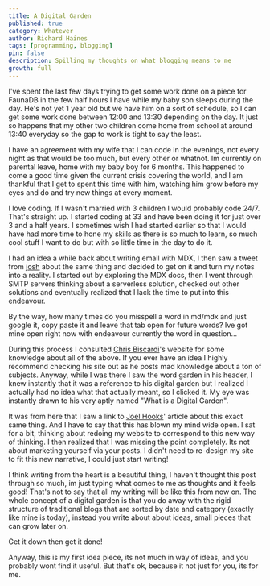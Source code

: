 ```yaml
---
title: A Digital Garden
published: true
category: Whatever
author: Richard Haines
tags: [programming, blogging]
pin: false
description: Spilling my thoughts on what blogging means to me
growth: full
---
```


I've spent the last few days trying to get some work done on a piece for FaunaDB
in the few half hours I have while my baby son sleeps during the day. He's not
yet 1 year old but we have him on a sort of schedule, so I can get some work
done between 12:00 and 13:30 depending on the day. It just so happens that my
other two children come home from school at around 13:40 everyday so the gap to
work is tight to say the least.

I have an agreement with my wife that I can code in the evenings, not every
night as that would be too much, but every other or whatnot. Im currently on
parental leave, home with my baby boy for 6 months. This happened to come a good
time given the current crisis covering the world, and I am thankful that I get
to spent this time with him, watching him grow before my eyes and do and try new
things at every moment.

I love coding. If I wasn't married with 3 children I would probably code 24/7.
That's straight up. I started coding at 33 and have been doing it for just over
3 and a half years. I sometimes wish I had started earlier so that I would have
had more time to hone my skills as there is so much to learn, so much cool stuff
I want to do but with so little time in the day to do it.

I had an idea a while back about writing email with MDX, I then saw a tweet from
[josh] about the same thing and decided to get on it and turn my notes into a
reality. I started out by exploring the MDX docs, then I went through SMTP
servers thinking about a serverless solution, checked out other solutions and
eventually realized that I lack the time to put into this endeavour.

By the way, how many times do you misspell a word in md/mdx and just google
it, copy paste it and leave that tab open for future words? Ive got mine open
right now with endeavour currently the word in question...

During this process I consulted [Chris Biscardi]'s website for some knowledge
about all of the above. If you ever have an idea I highly recommend checking his
site out as he posts mad knowledge about a ton of subjects. Anyway, while I was
there I saw the word garden in his header, I knew instantly that it was a
reference to his digital garden but I realized I actually had no idea what that
actually meant, so I clicked it. My eye was instantly drawn to his very aptly
named "What is a Digital Garden".

It was from here that I saw a link to [Joel Hooks]' article about this exact
same thing. And I have to say that this has blown my mind wide open. I sat for a
bit, thinking about redoing my website to correspond to this new way of
thinking. I then realized that I was missing the point completely. Its not about
marketing yourself via your posts. I didn't need to re-design my site to fit
this new narrative, I could just start writing!

I think writing from the heart is a beautiful thing, I haven't thought this post
through so much, im just typing what comes to me as thoughts and it feels good!
That's not to say that all my writing will be like this from now on. The whole
concept of a digital garden is that you do away with the rigid structure of
traditional blogs that are sorted by date and category (exactly like mine is
today), instead you write about about ideas, small pieces that can grow later
on.

Get it down then get it done!

Anyway, this is my first idea piece, its not much in way of ideas, and you
probably wont find it useful. But that's ok, because it not just for you, its
for me.

<!-- Links -->

[josh]: https://twitter.com/JoshWComeau
[chris biscardi]: https://www.christopherbiscardi.com/
[joel hooks]: https://joelhooks.com/digital-garden
